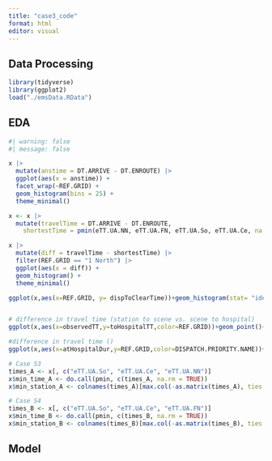 ```yaml
---
title: "case3_code"
format: html
editor: visual
---
```


## Data Processing

```r
library(tidyverse)
library(ggplot2)
load("./emsData.RData")
```

## EDA

```r
#| warning: false
#| message: false

x |>
  mutate(anstime = DT.ARRIVE - DT.ENROUTE) |>
  ggplot(aes(x = anstime)) +
  facet_wrap(~REF.GRID) +
  geom_histogram(bins = 25) +
  theme_minimal()

```

```r
x <- x |>
  mutate(travelTime = DT.ARRIVE - DT.ENROUTE,
    shortestTime = pmin(eTT.UA.NN, eTT.UA.FN, eTT.UA.So, eTT.UA.Ce, na.rm = TRUE))

x |>
  mutate(diff = travelTime - shortestTime) |>
  filter(REF.GRID == "1 North") |>
  ggplot(aes(x = diff)) +
  geom_histogram() +
  theme_minimal()

```

```r
ggplot(x,aes(x=REF.GRID, y= dispToClearTime))+geom_histogram(stat= "identity",position="dodge")


# difference in travel time (station to scene vs. scene to hospital)
ggplot(x,aes(x=observedTT,y=toHospitalTT,color=REF.GRID))+geom_point()+geom_smooth()

#difference in travel time ()
ggplot(x,aes(x=atHospitalDur,y=REF.GRID,color=DISPATCH.PRIORITY.NAME))+geom_boxplot()

```

```r
# Case S3
times_A <- x[, c("eTT.UA.So", "eTT.UA.Ce", "eTT.UA.NN")]
x$min_time_A <- do.call(pmin, c(times_A, na.rm = TRUE))
x$min_station_A <- colnames(times_A)[max.col(-as.matrix(times_A), ties.method = "first")]

# Case S4
times_B <- x[, c("eTT.UA.So", "eTT.UA.Ce", "eTT.UA.FN")]
x$min_time_B <- do.call(pmin, c(times_B, na.rm = TRUE))
x$min_station_B <- colnames(times_B)[max.col(-as.matrix(times_B), ties.method = "first")]
```

## Model
